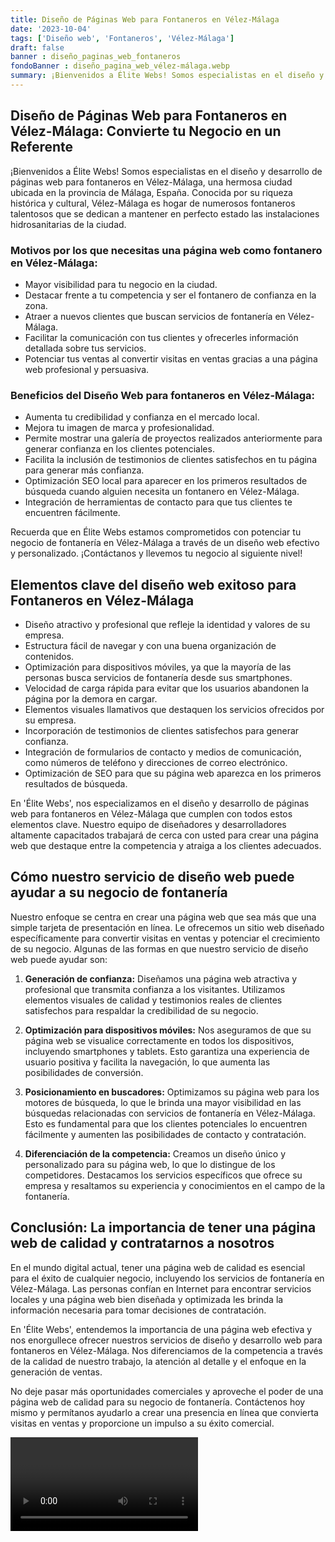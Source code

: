```yaml
---
title: Diseño de Páginas Web para Fontaneros en Vélez-Málaga
date: '2023-10-04'
tags: ['Diseño web', 'Fontaneros', 'Vélez-Málaga']
draft: false
banner : diseño_paginas_web_fontaneros
fondoBanner : diseño_pagina_web_vélez-málaga.webp
summary: ¡Bienvenidos a Élite Webs! Somos especialistas en el diseño y desarrollo de páginas web para fontaneros en VélezMálaga, una hermosa ciudad ubicada en la provincia de Málaga, España. Conocida por su riqueza histórica y cultural, VélezMálaga es hogar de numerosos fontaneros talentosos que se dedican a mantener en perfecto estado las instalaciones hidrosanitarias de la ciudad.
---
```


## Diseño de Páginas Web para Fontaneros en Vélez-Málaga: Convierte tu Negocio en un Referente

¡Bienvenidos a Élite Webs! Somos especialistas en el diseño y desarrollo de páginas web para fontaneros en Vélez-Málaga, una hermosa ciudad ubicada en la provincia de Málaga, España. Conocida por su riqueza histórica y cultural, Vélez-Málaga es hogar de numerosos fontaneros talentosos que se dedican a mantener en perfecto estado las instalaciones hidrosanitarias de la ciudad.

### Motivos por los que necesitas una página web como fontanero en Vélez-Málaga:

- Mayor visibilidad para tu negocio en la ciudad.
- Destacar frente a tu competencia y ser el fontanero de confianza en la zona.
- Atraer a nuevos clientes que buscan servicios de fontanería en Vélez-Málaga.
- Facilitar la comunicación con tus clientes y ofrecerles información detallada sobre tus servicios.
- Potenciar tus ventas al convertir visitas en ventas gracias a una página web profesional y persuasiva.

### Beneficios del Diseño Web para fontaneros en Vélez-Málaga:

- Aumenta tu credibilidad y confianza en el mercado local.
- Mejora tu imagen de marca y profesionalidad.
- Permite mostrar una galería de proyectos realizados anteriormente para generar confianza en los clientes potenciales.
- Facilita la inclusión de testimonios de clientes satisfechos en tu página para generar más confianza.
- Optimización SEO local para aparecer en los primeros resultados de búsqueda cuando alguien necesita un fontanero en Vélez-Málaga.
- Integración de herramientas de contacto para que tus clientes te encuentren fácilmente.

Recuerda que en Élite Webs estamos comprometidos con potenciar tu negocio de fontanería en Vélez-Málaga a través de un diseño web efectivo y personalizado. ¡Contáctanos y llevemos tu negocio al siguiente nivel!

<GifSeo />

<Cta />

## Elementos clave del diseño web exitoso para Fontaneros en Vélez-Málaga

- Diseño atractivo y profesional que refleje la identidad y valores de su empresa.
- Estructura fácil de navegar y con una buena organización de contenidos.
- Optimización para dispositivos móviles, ya que la mayoría de las personas busca servicios de fontanería desde sus smartphones.
- Velocidad de carga rápida para evitar que los usuarios abandonen la página por la demora en cargar.
- Elementos visuales llamativos que destaquen los servicios ofrecidos por su empresa.
- Incorporación de testimonios de clientes satisfechos para generar confianza.
- Integración de formularios de contacto y medios de comunicación, como números de teléfono y direcciones de correo electrónico.
- Optimización de SEO para que su página web aparezca en los primeros resultados de búsqueda.

En 'Élite Webs', nos especializamos en el diseño y desarrollo de páginas web para fontaneros en Vélez-Málaga que cumplen con todos estos elementos clave. Nuestro equipo de diseñadores y desarrolladores altamente capacitados trabajará de cerca con usted para crear una página web que destaque entre la competencia y atraiga a los clientes adecuados.

## Cómo nuestro servicio de diseño web puede ayudar a su negocio de fontanería

Nuestro enfoque se centra en crear una página web que sea más que una simple tarjeta de presentación en línea. Le ofrecemos un sitio web diseñado específicamente para convertir visitas en ventas y potenciar el crecimiento de su negocio. Algunas de las formas en que nuestro servicio de diseño web puede ayudar son:

1. **Generación de confianza:** Diseñamos una página web atractiva y profesional que transmita confianza a los visitantes. Utilizamos elementos visuales de calidad y testimonios reales de clientes satisfechos para respaldar la credibilidad de su negocio.

2. **Optimización para dispositivos móviles:** Nos aseguramos de que su página web se visualice correctamente en todos los dispositivos, incluyendo smartphones y tablets. Esto garantiza una experiencia de usuario positiva y facilita la navegación, lo que aumenta las posibilidades de conversión.

3. **Posicionamiento en buscadores:** Optimizamos su página web para los motores de búsqueda, lo que le brinda una mayor visibilidad en las búsquedas relacionadas con servicios de fontanería en Vélez-Málaga. Esto es fundamental para que los clientes potenciales lo encuentren fácilmente y aumenten las posibilidades de contacto y contratación.

4. **Diferenciación de la competencia:** Creamos un diseño único y personalizado para su página web, lo que lo distingue de los competidores. Destacamos los servicios específicos que ofrece su empresa y resaltamos su experiencia y conocimientos en el campo de la fontanería.

## Conclusión: La importancia de tener una página web de calidad y contratarnos a nosotros

En el mundo digital actual, tener una página web de calidad es esencial para el éxito de cualquier negocio, incluyendo los servicios de fontanería en Vélez-Málaga. Las personas confían en Internet para encontrar servicios locales y una página web bien diseñada y optimizada les brinda la información necesaria para tomar decisiones de contratación.

En 'Élite Webs', entendemos la importancia de una página web efectiva y nos enorgullece ofrecer nuestros servicios de diseño y desarrollo web para fontaneros en Vélez-Málaga. Nos diferenciamos de la competencia a través de la calidad de nuestro trabajo, la atención al detalle y el enfoque en la generación de ventas.

No deje pasar más oportunidades comerciales y aproveche el poder de una página web de calidad para su negocio de fontanería. Contáctenos hoy mismo y permítanos ayudarlo a crear una presencia en línea que convierta visitas en ventas y proporcione un impulso a su éxito comercial.

<Video />

<CtaBot job='Fontaneros' city='Vélez-Málaga'/>

<Gmaps query='Vélez-Málaga+españa+maps' />